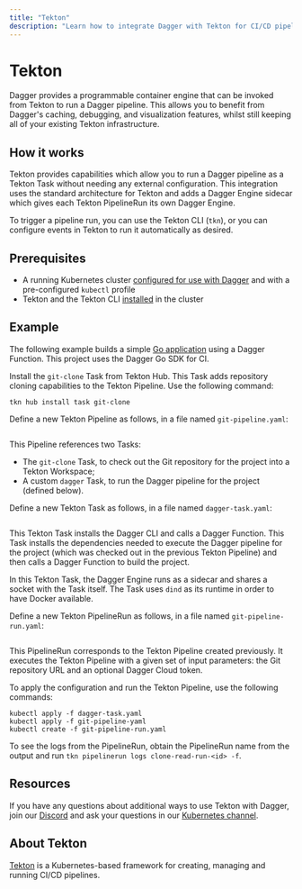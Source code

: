 ```yaml
---
title: "Tekton"
description: "Learn how to integrate Dagger with Tekton for CI/CD pipelines."
---
```


# Tekton

Dagger provides a programmable container engine that can be invoked from Tekton to run a Dagger pipeline. This allows you to benefit from Dagger's caching, debugging, and visualization features, whilst still keeping all of your existing Tekton infrastructure.

## How it works

Tekton provides capabilities which allow you to run a Dagger pipeline as a Tekton Task without needing any external configuration. This integration uses the standard architecture for Tekton and adds a Dagger Engine sidecar which gives each Tekton PipelineRun its own Dagger Engine.

To trigger a pipeline run, you can use the Tekton CLI (`tkn`), or you can configure events in Tekton to run it automatically as desired.

## Prerequisites

- A running Kubernetes cluster [configured for use with Dagger](../reference/container-runtimes/kubernetes.mdx) and with a pre-configured `kubectl` profile
- Tekton and the Tekton CLI [installed](https://tekton.dev/docs/getting-started/) in the cluster

## Example

The following example builds a simple [Go application](https://github.com/kpenfound/greetings-api) using a Dagger Function. This project uses the Dagger Go SDK for CI.

Install the `git-clone` Task from Tekton Hub. This Task adds repository cloning capabilities to the Tekton Pipeline. Use the following command:

```shell
tkn hub install task git-clone
```

Define a new Tekton Pipeline as follows, in a file named `git-pipeline.yaml`:

```yaml title="git-pipeline.yaml" file=./snippets/tekton-git-pipeline.yaml
```

This Pipeline references two Tasks:

- The `git-clone` Task, to check out the Git repository for the project into a Tekton Workspace;
- A custom `dagger` Task, to run the Dagger pipeline for the project (defined below).

Define a new Tekton Task as follows, in a file named `dagger-task.yaml`:

```yaml title="dagger-task.yaml" file=./snippets/tekton-dagger-task.yaml template
```

This Tekton Task installs the Dagger CLI and calls a Dagger Function. This Task installs the dependencies needed to execute the Dagger pipeline for the project (which was checked out in the previous Tekton Pipeline) and then calls a Dagger Function to build the project.

In this Tekton Task, the Dagger Engine runs as a sidecar and shares a socket with the Task itself. The Task uses `dind` as its runtime in order to have Docker available.

Define a new Tekton PipelineRun as follows, in a file named `git-pipeline-run.yaml`:

```yaml title="git-pipeline-run.yaml" file=./snippets/tekton-git-pipeline-run.yaml
```

This PipelineRun corresponds to the Tekton Pipeline created previously. It executes the Tekton Pipeline with a given set of input parameters: the Git repository URL and an optional Dagger Cloud token.

To apply the configuration and run the Tekton Pipeline, use the following commands:

```shell
kubectl apply -f dagger-task.yaml
kubectl apply -f git-pipeline-yaml
kubectl create -f git-pipeline-run.yaml
```

To see the logs from the PipelineRun, obtain the PipelineRun name from the output and run `tkn pipelinerun logs clone-read-run-<id> -f`.

## Resources

If you have any questions about additional ways to use Tekton with Dagger, join our [Discord](https://discord.gg/dagger-io) and ask your questions in our [Kubernetes channel](https://discord.com/channels/707636530424053791/1122942037096927353).

## About Tekton

[Tekton](https://tekton.dev/) is a Kubernetes-based framework for creating, managing and running CI/CD pipelines.
